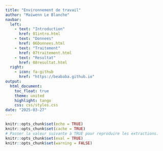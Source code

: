 ```yaml
---
title: "Environnement de travail"
author: "Maïwenn Le Blanche"
navbar:
  left:
    - text: "Introduction"
      href: 01intro.html
    - text: "Donnees"
      href: 06Donnees.html 
    - text: "Traitement"
      href: 07traitement.html   
    - text: "Resultat"
      href: 08resultat.html
  right:
    - icon: fa-github
      href: "https://beababa.github.io"
output: 
  html_document:
    toc_float: true  
    theme: united
    highlight: tango
    css: css/styles.css
date: "2025-03-27"
---
```


```r
knitr::opts_chunk$set(echo = TRUE)
knitr::opts_chunk$set(cache = TRUE)
# Passer la valeur suivante à TRUE pour reproduire les extractions.
knitr::opts_chunk$set(eval = TRUE)
knitr::opts_chunk$set(warning = FALSE)
```


